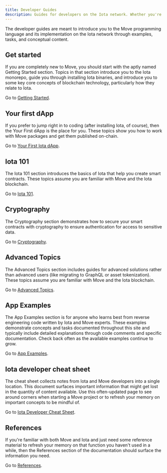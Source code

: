 ```yaml
---
title: Developer Guides
description: Guides for developers on the Iota network. Whether you're just learning how to create smart contracts or are a Move expert, these guides help to fast-track your Iota development. 
---
```


The developer guides are meant to introduce you to the Move programming language and its implementation on the Iota network through examples, tasks, and conceptual content.  

## Get started

If you are completely new to Move, you should start with the aptly named Getting Started section. Topics in that section introduce you to the Iota monorepo, guide you through installing Iota binaries, and introduce you to some key core concepts of blockchain technology, particularly how they relate to Iota. 

Go to [Getting Started](./developer/getting-started.mdx).

## Your first dApp

If you prefer to jump right in to coding (after installing Iota, of course), then the Your First dApp is the place for you. These topics show you how to work with Move packages and get them published on-chain. 

Go to [Your First Iota dApp](./developer/first-app.mdx).

## Iota 101

The Iota 101 section introduces the basics of Iota that help you create smart contracts. These topics assume you are familiar with Move and the Iota blockchain.

Go to [Iota 101](./developer/iota-101.mdx).

## Cryptography

The Cryptography section demonstrates how to secure your smart contracts with cryptography to ensure authentication for access to sensitive data.

Go to [Cryptography](./developer/cryptography.mdx).

## Advanced Topics

The Advanced Topics section includes guides for advanced solutions rather than advanced users (like migrating to GraphQL or asset tokenization). These topics assume you are familiar with Move and the Iota blockchain.

Go to [Advanced Topics](./developer/advanced.mdx).

## App Examples

The App Examples section is for anyone who learns best from reverse engineering code written by Iota and Move experts. These examples demonstrate concepts and tasks documented throughout this site and typically include detailed explanations through code comments and specific documentation. Check back often as the available examples continue to grow.

Go to [App Examples](./developer/app-examples.mdx).

## Iota developer cheat sheet

The cheat sheet collects notes from Iota and Move developers into a single location. This document surfaces important information that might get lost in the quantity of content available. Use this often-updated page to see around corners when starting a Move project or to refresh your memory on important concepts to be mindful of. 

Go to [Iota Developer Cheat Sheet](./developer/dev-cheat-sheet.mdx).

## References

If you're familiar with both Move and Iota and just need some reference material to refresh your memory on that function you haven't used in a while, then the References section of the documentation should surface the information you need.

Go to [References](references.mdx).